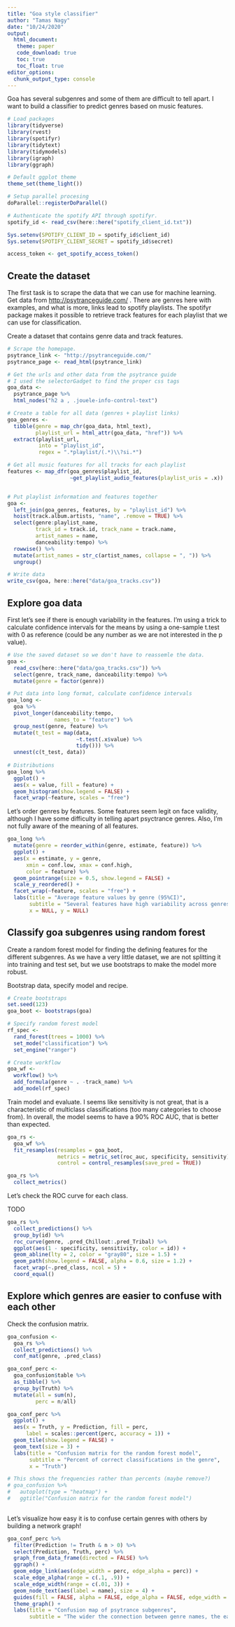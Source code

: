 ```yaml
---
title: "Goa style classifier"
author: "Tamas Nagy"
date: "10/24/2020"
output: 
  html_document:
   theme: paper
   code_download: true
   toc: true
   toc_float: true
editor_options: 
  chunk_output_type: console
---
```


Goa has several subgenres and some of them are difficult to tell apart. I want to build a classifier to predict genres based on music features.

```r
# Load packages
library(tidyverse)
library(rvest)
library(spotifyr)
library(tidytext)
library(tidymodels)
library(igraph)
library(ggraph)

# Default ggplot theme
theme_set(theme_light())

# Setup parallel procesing
doParallel::registerDoParallel()

# Authenticate the spotify API through spotifyr.
spotify_id <- read_csv(here::here("spotify_client_id.txt"))

Sys.setenv(SPOTIFY_CLIENT_ID = spotify_id$client_id)
Sys.setenv(SPOTIFY_CLIENT_SECRET = spotify_id$secret)

access_token <- get_spotify_access_token()

```

## Create the dataset

The first task is to scrape the data that we can use for machine learning. Get data from <http://psytranceguide.com/> . There are genres here with examples, and what is more, links lead to spotify playlists. The spotifyr package makes it possible to retrieve track features for each playlist that we can use for classification.

Create a dataset that contains genre data and track features.

```r
# Scrape the homepage.
psytrance_link <- "http://psytranceguide.com/"
psytrance_page <- read_html(psytrance_link)

# Get the urls and other data from the psytrance guide
# I used the selectorGadget to find the proper css tags
goa_data <- 
  psytrance_page %>% 
  html_nodes("h2 a , .jouele-info-control-text")

# Create a table for all data (genres + playlist links)
goa_genres <-
  tibble(genre = map_chr(goa_data, html_text),
         playlist_url = html_attr(goa_data, "href")) %>% 
  extract(playlist_url, 
          into = "playlist_id", 
          regex = ".*playlist/(.*)\\?si.*") 

# Get all music features for all tracks for each playlist
features <- map_dfr(goa_genres$playlist_id, 
                    ~get_playlist_audio_features(playlist_uris = .x))


# Put playlist information and features together
goa <- 
  left_join(goa_genres, features, by = "playlist_id") %>% 
  hoist(track.album.artists, "name", .remove = TRUE) %>% 
  select(genre:playlist_name, 
         track_id = track.id, track_name = track.name, 
         artist_names = name,
         danceability:tempo) %>% 
  rowwise() %>% 
  mutate(artist_names = str_c(artist_names, collapse = ", ")) %>% 
  ungroup()

# Write data 
write_csv(goa, here::here("data/goa_tracks.csv"))

```

## Explore goa data

First let's see if there is enough variability in the features. I'm using a trick to calculate confidence intervals for the means by using a one-sample t.test with 0 as reference (could be any number as we are not interested in the p value).

```r
# Use the saved dataset so we don't have to reassemle the data.
goa <- 
  read_csv(here::here("data/goa_tracks.csv")) %>% 
  select(genre, track_name, danceability:tempo) %>% 
  mutate(genre = factor(genre))

# Put data into long format, calculate confidence intervals
goa_long <- 
  goa %>% 
  pivot_longer(danceability:tempo,
               names_to = "feature") %>% 
  group_nest(genre, feature) %>% 
  mutate(t_test = map(data, 
                      ~t.test(.x$value) %>% 
                      tidy())) %>% 
  unnest(c(t_test, data))
  
# Distributions
goa_long %>% 
  ggplot() +
  aes(x = value, fill = feature) +
  geom_histogram(show.legend = FALSE) +
  facet_wrap(~feature, scales = "free")

```

Let's order genres by features. Some features seem legit on face validity, although I have some difficulty in telling apart psyctrance genres. Also, I'm not fully aware of the meaning of all features.

```r
goa_long %>% 
  mutate(genre = reorder_within(genre, estimate, feature)) %>%
  ggplot() +
  aes(x = estimate, y = genre, 
      xmin = conf.low, xmax = conf.high,
      color = feature) %>% 
  geom_pointrange(size = 0.5, show.legend = FALSE) +
  scale_y_reordered() +
  facet_wrap(~feature, scales = "free") +
  labs(title = "Average feature values by genre (95%CI)",
       subtitle = "Several features have high variability across genres that make features plausible to classify genres.",
       x = NULL, y = NULL)

```

## Classify goa subgenres using random forest

Create a random forest model for finding the defining features for the different subgenres. As we have a very little dataset, we are not splitting it into training and test set, but we use bootstraps to make the model more robust.

Bootstrap data, specify model and recipe.

```r
# Create bootstraps
set.seed(123)
goa_boot <- bootstraps(goa)

# Specify random forest model
rf_spec <- 
  rand_forest(trees = 1000) %>%
  set_mode("classification") %>%
  set_engine("ranger")

# Create workflow
goa_wf <- 
  workflow() %>%
  add_formula(genre ~ . -track_name) %>% 
  add_model(rf_spec)

```

Train model and evaluate. I seems like sensitivity is not great, that is a characteristic of multiclass classifications (too many categories to choose from). In overall, the model seems to have a 90% ROC AUC, that is better than expected.

```r
goa_rs <- 
  goa_wf %>% 
  fit_resamples(resamples = goa_boot,
                metrics = metric_set(roc_auc, specificity, sensitivity),
                control = control_resamples(save_pred = TRUE))

goa_rs %>% 
  collect_metrics()
```

Let's check the ROC curve for each class.

TODO

```r
goa_rs %>%
  collect_predictions() %>%
  group_by(id) %>%
  roc_curve(genre, .pred_Chillout:.pred_Tribal) %>%
  ggplot(aes(1 - specificity, sensitivity, color = id)) +
  geom_abline(lty = 2, color = "gray80", size = 1.5) +
  geom_path(show.legend = FALSE, alpha = 0.6, size = 1.2) +
  facet_wrap(~.pred_class, ncol = 5) +
  coord_equal()
```

## Explore which genres are easier to confuse with each other

Check the confusion matrix.

```r

goa_confusion <-
  goa_rs %>%
  collect_predictions() %>% 
  conf_mat(genre, .pred_class) 

goa_conf_perc <-
  goa_confusion$table %>% 
  as_tibble() %>% 
  group_by(Truth) %>% 
  mutate(all = sum(n),
         perc = n/all) 

goa_conf_perc %>% 
  ggplot() +
  aes(x = Truth, y = Prediction, fill = perc, 
      label = scales::percent(perc, accuracy = 1)) +
  geom_tile(show.legend = FALSE) +
  geom_text(size = 3) +
  labs(title = "Confusion matrix for the random forest model",
       subtitle = "Percent of correct classifications in the genre",
       x = "Truth")

# This shows the frequencies rather than percents (maybe remove?)
# goa_confusion %>% 
#   autoplot(type = "heatmap") +
#   ggtitle("Confusion matrix for the random forest model")
  
```

Let's visualize how easy it is to confuse certain genres with others by building a network graph!

```r

goa_conf_perc %>% 
  filter(Prediction != Truth & n > 0) %>% 
  select(Prediction, Truth, perc) %>% 
  graph_from_data_frame(directed = FALSE) %>% 
  ggraph() +
  geom_edge_link(aes(edge_width = perc, edge_alpha = perc)) +
  scale_edge_alpha(range = c(.1, .9)) +
  scale_edge_width(range = c(.01, 3)) +
  geom_node_text(aes(label = name), size = 4) +
  guides(fill = FALSE, alpha = FALSE, edge_alpha = FALSE, edge_width = FALSE) +
  theme_graph() +
  labs(title = "Confusion map of psytrance subgenres",
       subtitle = "The wider the connection between genre names, the easier to confuse")

    

```
